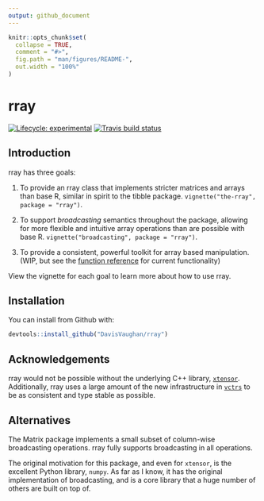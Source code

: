 ```yaml
---
output: github_document
---
```


<!-- README.md is generated from README.Rmd. Please edit that file -->

```r
knitr::opts_chunk$set(
  collapse = TRUE,
  comment = "#>",
  fig.path = "man/figures/README-",
  out.width = "100%"
)
```

# rray

[![Lifecycle: experimental](https://img.shields.io/badge/lifecycle-experimental-orange.svg)](https://www.tidyverse.org/lifecycle/#experimental)
[![Travis build status](https://travis-ci.org/DavisVaughan/rray.svg?branch=master)](https://travis-ci.org/DavisVaughan/rray)

## Introduction

rray has three goals:

1) To provide an rray class that implements stricter matrices and arrays than base R, similar in spirit to the tibble package. `vignette("the-rray", package = "rray")`.

2) To support _broadcasting_ semantics throughout the package, allowing for more flexible and intuitive array operations than are possible with base R. `vignette("broadcasting", package = "rray")`.

3) To provide a consistent, powerful toolkit for array based manipulation. (WIP, but see the [function reference](https://davisvaughan.github.io/rray/reference/index.html) for current functionality)

View the vignette for each goal to learn more about how to use rray.

## Installation

You can install from Github with:

```r
devtools::install_github("DavisVaughan/rray")
```

## Acknowledgements

rray would not be possible without the underlying C++ library, [`xtensor`](https://github.com/QuantStack/xtensor). Additionally, rray uses a large amount of the new infrastructure in [`vctrs`](https://github.com/r-lib/vctrs) to be as consistent and type stable as possible. 

## Alternatives

The Matrix package implements a small subset of column-wise broadcasting 
operations. rray fully supports broadcasting in all operations.

The original motivation for this package, and even for `xtensor`, is the excellent
Python library, `numpy`. As far as I know, it has the original implementation of
broadcasting, and is a core library that a huge number of others are built on 
top of.

